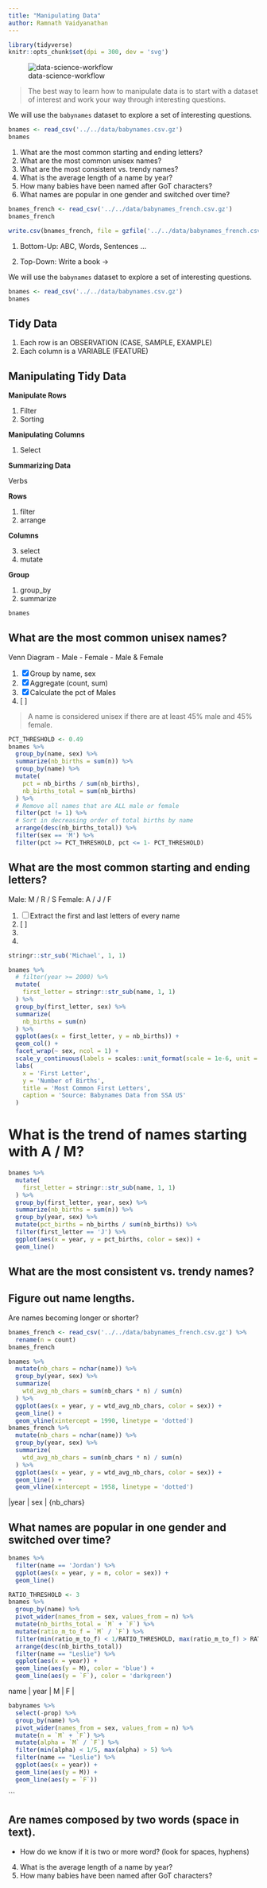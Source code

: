 ```yaml
---
title: "Manipulating Data"
author: Ramnath Vaidyanathan
---
```


```r
library(tidyverse)
knitr::opts_chunk$set(dpi = 300, dev = 'svg')
```


![data-science-workflow](https://ohi-science.org/data-science-training/img/r4ds_data-science.png)


> The best way to learn how to manipulate data is to start with a dataset of interest and work your way through interesting questions. 

We will use the `babynames` dataset to explore a set of interesting questions.

```r
bnames <- read_csv('../../data/babynames.csv.gz')
bnames
```


1. What are the most common starting and ending letters?
2. What are the most common unisex names?
3. What are the most consistent vs. trendy names?
4. What is the average length of a name by year?
5. How many babies have been named after GoT characters?
6. What names are popular in one gender and switched over time?

```r
bnames_french <- read_csv('../../data/babynames_french.csv.gz')
bnames_french
```


```r
write.csv(bnames_french, file = gzfile('../../data/babynames_french.csv.gz'), row.names = FALSE)
```


1. Bottom-Up: ABC, Words, Sentences ...
   
2. Top-Down: Write a book -> 

We will use the `babynames` dataset to explore a set of interesting questions.

```r
bnames <- read_csv('../../data/babynames.csv.gz')
bnames
```

## Tidy Data

1. Each row is an OBSERVATION (CASE, SAMPLE, EXAMPLE)
2. Each column is a VARIABLE (FEATURE)

## Manipulating Tidy Data

__Manipulate Rows__

1. Filter
2. Sorting

__Manipulating Columns__

1. Select

__Summarizing Data__

Verbs

__Rows__

1. filter
2. arrange

__Columns__

3. select
4. mutate

__Group__

1. group_by
2. summarize

```r
bnames
```


## What are the most common unisex names?

Venn Diagram
- Male
- Female
- Male & Female

1. [x] Group by name, sex
2. [x] Aggregate (count, sum)
3. [x] Calculate the pct of Males
4. [ ] 

> A name is considered unisex if there are at least 45% male and 45% female.

```r
PCT_THRESHOLD <- 0.49
bnames %>% 
  group_by(name, sex) %>% 
  summarize(nb_births = sum(n)) %>% 
  group_by(name) %>% 
  mutate(
    pct = nb_births / sum(nb_births),
    nb_births_total = sum(nb_births)
  ) %>% 
  # Remove all names that are ALL male or female
  filter(pct != 1) %>% 
  # Sort in decreasing order of total births by name
  arrange(desc(nb_births_total)) %>% 
  filter(sex == 'M') %>% 
  filter(pct >= PCT_THRESHOLD, pct <= 1- PCT_THRESHOLD)
```

## What are the most common starting and ending letters?

Male: M / R / S
Female: A / J / F

1. [ ] Extract the first and last letters of every name
2. [ ]
3.
4. 

```r
stringr::str_sub('Michael', 1, 1)
```


```r
bnames %>% 
  # filter(year >= 2000) %>% 
  mutate(
    first_letter = stringr::str_sub(name, 1, 1)
  ) %>% 
  group_by(first_letter, sex) %>% 
  summarize(
    nb_births = sum(n)
  ) %>% 
  ggplot(aes(x = first_letter, y = nb_births)) +
  geom_col() +
  facet_wrap(~ sex, ncol = 1) +
  scale_y_continuous(labels = scales::unit_format(scale = 1e-6, unit = 'M')) +
  labs(
    x = 'First Letter',
    y = 'Number of Births',
    title = 'Most Common First Letters',
    caption = 'Source: Babynames Data from SSA US'
  )
```

# What is the trend of names starting with A / M?

```r
bnames %>% 
  mutate(
    first_letter = stringr::str_sub(name, 1, 1)
  ) %>% 
  group_by(first_letter, year, sex) %>% 
  summarize(nb_births = sum(n)) %>% 
  group_by(year, sex) %>% 
  mutate(pct_births = nb_births / sum(nb_births)) %>% 
  filter(first_letter == 'J') %>% 
  ggplot(aes(x = year, y = pct_births, color = sex)) +
  geom_line()
```

## What are the most consistent vs. trendy names?

## Figure out name lengths.

Are names becoming longer or shorter?

```r
bnames_french <- read_csv('../../data/babynames_french.csv.gz') %>% 
  rename(n = count)
bnames_french
```

```r
bnames %>% 
  mutate(nb_chars = nchar(name)) %>% 
  group_by(year, sex) %>% 
  summarize(
    wtd_avg_nb_chars = sum(nb_chars * n) / sum(n)
  ) %>% 
  ggplot(aes(x = year, y = wtd_avg_nb_chars, color = sex)) +
  geom_line() +
  geom_vline(xintercept = 1990, linetype = 'dotted')
bnames_french %>% 
  mutate(nb_chars = nchar(name)) %>% 
  group_by(year, sex) %>% 
  summarize(
    wtd_avg_nb_chars = sum(nb_chars * n) / sum(n)
  ) %>% 
  ggplot(aes(x = year, y = wtd_avg_nb_chars, color = sex)) +
  geom_line() +
  geom_vline(xintercept = 1958, linetype = 'dotted')
```

|year | sex | {nb_chars}

## What names are popular in one gender and switched over time?

```r
bnames %>% 
  filter(name == 'Jordan') %>% 
  ggplot(aes(x = year, y = n, color = sex)) +
  geom_line()
```


```r
RATIO_THRESHOLD <- 3
bnames %>% 
  group_by(name) %>% 
  pivot_wider(names_from = sex, values_from = n) %>% 
  mutate(nb_births_total = `M` + `F`) %>% 
  mutate(ratio_m_to_f = `M` / `F`) %>% 
  filter(min(ratio_m_to_f) < 1/RATIO_THRESHOLD, max(ratio_m_to_f) > RATIO_THRESHOLD) %>% 
  arrange(desc(nb_births_total))
  filter(name == "Leslie") %>% 
  ggplot(aes(x = year)) +
  geom_line(aes(y = M), color = 'blue') +
  geom_line(aes(y = `F`), color = 'darkgreen')
```

| name | year | M | F |

```r
babynames %>% 
  select(-prop) %>% 
  group_by(name) %>% 
  pivot_wider(names_from = sex, values_from = n) %>% 
  mutate(n = `M` + `F`) %>% 
  mutate(alpha = `M` / `F`) %>% 
  filter(min(alpha) < 1/5, max(alpha) > 5) %>% 
  filter(name == "Leslie") %>% 
  ggplot(aes(x = year)) +
  geom_line(aes(y = M)) +
  geom_line(aes(y = `F`))
```
```


## Are names composed by two words (space in text).
   - How do we know if it is two or more word? (look for spaces, hyphens)
   
4. What is the average length of a name by year?
5. How many babies have been named after GoT characters?